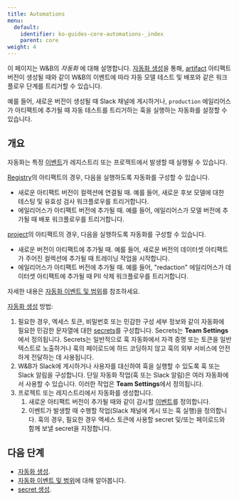 ```yaml
---
title: Automations
menu:
  default:
    identifier: ko-guides-core-automations-_index
    parent: core
weight: 4
---
```



<Info>
<EnterpriseCloudOnly/>
</Info>

이 페이지는 W&B의 _자동화_ 에 대해 설명합니다. [자동화 생성](/ko/create-automations/)을 통해, [artifact](/ko/guides/core/artifacts) 아티팩트 버전이 생성될 때와 같이 W&B의 이벤트에 따라 자동 모델 테스트 및 배포와 같은 워크플로우 단계를 트리거할 수 있습니다.

예를 들어, 새로운 버전이 생성될 때 Slack 채널에 게시하거나, `production` 에일리어스가 아티팩트에 추가될 때 자동 테스트를 트리거하는 훅을 실행하는 자동화를 설정할 수 있습니다.

## 개요
자동화는 특정 [이벤트](/ko/automation-events)가 레지스트리 또는 프로젝트에서 발생할 때 실행될 수 있습니다.

[Registry](/ko/guides/core/registry/)의 아티팩트의 경우, 다음을 실행하도록 자동화를 구성할 수 있습니다.
- 새로운 아티팩트 버전이 컬렉션에 연결될 때. 예를 들어, 새로운 후보 모델에 대한 테스팅 및 유효성 검사 워크플로우를 트리거합니다.
- 에일리어스가 아티팩트 버전에 추가될 때. 예를 들어, 에일리어스가 모델 버전에 추가될 때 배포 워크플로우를 트리거합니다.

[project](/ko/guides/models/track/project-page)의 아티팩트의 경우, 다음을 실행하도록 자동화를 구성할 수 있습니다.
- 새로운 버전이 아티팩트에 추가될 때. 예를 들어, 새로운 버전의 데이터셋 아티팩트가 주어진 컬렉션에 추가될 때 트레이닝 작업을 시작합니다.
- 에일리어스가 아티팩트 버전에 추가될 때. 예를 들어, "redaction" 에일리어스가 데이터셋 아티팩트에 추가될 때 PII 삭제 워크플로우를 트리거합니다.

자세한 내용은 [자동화 이벤트 및 범위](/ko/automation-events)를 참조하세요.

[자동화 생성](/ko/create-automations/) 방법:

1. 필요한 경우, 엑세스 토큰, 비밀번호 또는 민감한 구성 세부 정보와 같이 자동화에 필요한 민감한 문자열에 대한 [secrets](/ko/guides/core/secrets)를 구성합니다. Secrets는 **Team Settings**에서 정의됩니다. Secrets는 일반적으로 훅 자동화에서 자격 증명 또는 토큰을 일반 텍스트로 노출하거나 훅의 페이로드에 하드 코딩하지 않고 훅의 외부 서비스에 안전하게 전달하는 데 사용됩니다.
1. W&B가 Slack에 게시하거나 사용자를 대신하여 훅을 실행할 수 있도록 훅 또는 Slack 알림을 구성합니다. 단일 자동화 작업(훅 또는 Slack 알림)은 여러 자동화에서 사용할 수 있습니다. 이러한 작업은 **Team Settings**에서 정의됩니다.
1. 프로젝트 또는 레지스트리에서 자동화를 생성합니다.
    1. 새로운 아티팩트 버전이 추가될 때와 같이 감시할 [이벤트](#automation-events)를 정의합니다.
    1. 이벤트가 발생할 때 수행할 작업(Slack 채널에 게시 또는 훅 실행)을 정의합니다. 훅의 경우, 필요한 경우 엑세스 토큰에 사용할 secret 및/또는 페이로드와 함께 보낼 secret을 지정합니다.

## 다음 단계
- [자동화 생성](/ko/create-automations/).
- [자동화 이벤트 및 범위](/ko/automation-events)에 대해 알아봅니다.
- [secret 생성](/ko/guides/core/secrets).
